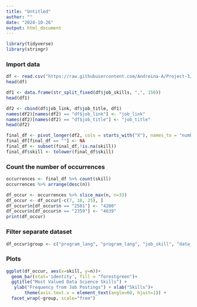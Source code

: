---
title: "Untitled"
author: ""
date: "2024-10-26"
output: html_document
---

```{r message=FALSE, warning=FALSE}
library(tidyverse)
library(stringr)
```


### Import data

```{r}
df <- read.csv("https://raw.githubusercontent.com/Andreina-A/Project-3/refs/heads/main/Data_merged.csv")
head(df)
```


```{r}
df1 <- data.frame(str_split_fixed(df$job_skills, ",", 150))
head(df1)
```


```{r}
df2 <- cbind(df$job_link, df$job_title, df1)
names(df2)[names(df2) == "df$job_link"] <- "job_link"
names(df2)[names(df2) == "df$job_title"] <- "job_title"
head(df2)
```


```{r}
final_df <- pivot_longer(df2, cols = starts_with("X"), names_to = "number", values_to = "skill")
final_df[final_df == ""] <- NA
final_df <- subset(final_df,!is.na(skill))
final_df$skill <- tolower(final_df$skill)
```


### Count the number of occurrences

```{r}
occurrences <- final_df %>% count(skill)
occurrences %>% arrange(desc(n))
```

```{r}
df_occur <- occurrences %>% slice_max(n, n=33)
df_occur <- df_occur[-c(7, 18, 25), ]
df_occur$n[df_occur$n == "2501"] <- "4200"
df_occur$n[df_occur$n == "2359"] <- "4639"
print(df_occur)
```


### Filter separate dataset

```{r}
df_occur$group <- c("program_lang", "program_lang", "job_skill", "data_skill", "data_visual", "data_skill", "data_visual", "data_tools", "job_skill", "program_lang", "data_visual", "job_skill", "data_tools", "data_skill", "program_lang", "job_skill", "data_skill", "data_skill", "data_skill", "data_skill", "job_skill", "job_skill", "data_tools", "data_skill", "data_skill", "data_tools", "data_visual", "data_skill", "data_skill", "data_skill")
```

### Plots

```{r}
ggplot(df_occur, aes(x=skill, y=n))+
  geom_bar(stat='identity', fill = "forestgreen")+
  ggtitle("Most Valued Data Science Skills") +
   ylab("Frequency from Job Postings") + xlab("Skills")+
       theme(axis.text.x = element_text(angle=60, hjust=1)) +
  facet_wrap(~group, scale="free")
```
